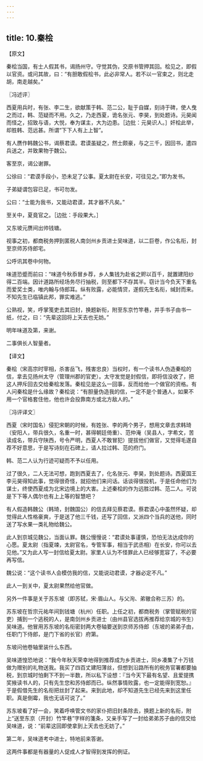 ```yaml
---
---
---
```

title: 10.秦桧
---



【原文】

秦桧当国，有士人假其书，谒扬州守。守觉其伪，交原书管押其回。桧见之，即假以官资。或问其故，曰：“有胆敢假桧书，此必非常人。若不以一官束之，则北走胡，南走越矣。”

〖冯述评〗

西夏用兵时，有张、李二生，欲献策于韩、范二公，耻于自媒，刻诗于碑，使人曳之而过，韩、范疑而不用。久之，乃走西夏，诡名张元、李昊，到处题诗。元昊闻而怪之，招致与语，大悦，奉为谋主，大为边患。［边批：元昊识人。］奸桧此举，却胜韩、范远甚。所谓“下下人有上上智”。

有人赝作韩魏公书，谒蔡君谟。君谟虽疑之，然士颇豪，与之三千，因回书，遣四兵送之，并致果物于魏公。

客至京，谒公谢罪。

公徐曰：“君谟手段小，恐未足了公事。夏太尉在长安，可往见之。”即为发书。

子弟疑谓包容已足，书可勿发。

公曰：“士能为我书，又能动君谟，其才器不凡矣。”

至关中，夏竟官之。［边批：手段果大。］

又东坡元赝间出帅钱塘。

视事之初，都商税务押到匿税人南剑州乡贡进士吴味道，以二巨卷，作公名衔，封至京师苏侍郎宅。

公呼讯其卷中何物。

味道恐蹙而前曰：“味道今秋忝冒乡荐，乡人集钱为赴省之赆以百千，就置建阳纱得二百端。因计道路所经场务尽行抽税，则至都下不存其半。窃计当今负天下重名而爱奖士类，唯内翰与侍郎耳。纵有败露，必能情贷，遂假先生名衔，缄封而来。不知先生已临镇此邦，罪实难逃。”

公熟视，笑，呼掌笺吏去其旧封，换题新衔，附至东京竹竿巷，并手书子由书一纸，付之，曰：“先辈这回将上天去也无妨。”

明年味道及第，来谢。

二事俱长人智量者。

【译文】

秦桧（宋高宗时宰相，杀害岳飞，残害忠良）当权时，有一个读书人伪造秦桧的信，拿去见扬州太守（管理州郡的官吏）。太守发觉是封假信，即将信没收了，把这人押斥回去交给秦桧发落。秦桧见是这么一回事，反而给他一个做官的资格。有人问秦桧是什么缘故？秦桧说：“有胆量伪造我的信，一定不是个普通人，如果不用一个官格套住他，他也许会投靠南方或北方敌人的。”

〖冯评译文〗

西夏（宋时国名）侵犯宋朝的时候，有姓张、李的两个男子，想用文章去求韩琦（安阳人，带兵很久，名重一时，甚得朝廷倚重）、范仲淹（吴县人，字希文，苦读成名，带兵守陕西，号令严明，西夏人不敢冒犯）提拔他们做官，又觉得毛遂自荐不好意思，于是写诗刻在石碑上，请人拉过韩、范的府门。

韩、范二人认为行迹可疑而不予以任用。

过了很久，二人无法可想，跑到西夏去了，化名张元、李昊，到处题诗。西夏国王李元昊得知此事，觉得很奇怪，就招他们来问话。话谈得很投机，于是任命他们为谋士，终使西夏成为北宋边境上的大害。上述秦桧的作为远胜过韩、范二人。可说是下下等人偶尔也有上上等的智慧吧？

有人假造韩魏公（韩琦，封魏国公）的信去拜见蔡君谟。蔡君谟心中虽然怀疑，却觉得此人性格豪爽，于是送了他三千钱，还写了回信，又派四个当兵的送他，同时送了写水果一类礼物给魏公。

此人到京城见魏公，当面认罪。魏公慢慢说：“君谟处事谨慎，恐怕无法达成你的心愿。夏太尉（指夏竦，太尉官名，专管军事，相当于武丞相）在长安，你可以去见他。”又为此人写一封信给夏太尉。家里人认为不怪罪此人已经够宽容了，不必要再写信。

魏公说：“这个读书人会模仿我的信，又能说动君谟，才器必定不凡。”

此人一到关中，夏太尉果然给他官做。

另外一件事是关于苏东坡（即苏轼，宋·眉山人。与父洵、弟辙合称三苏）的。

苏东坡在哲宗元祐年间到钱塘（杭州）任职。上任之初，都商税务（掌管赋税的官吏）捕到一个逃税的人，是南剑州乡贡进士（由州县官选拔再推荐给京城的书生）吴味道。他冒用苏东坡的名衔密封两大卷轴要送到京师苏侍郎（东坡的弟弟子由，任职门下侍郎，是门下省的长官）府第。

东坡问他卷轴里装什么东西。

吴味道惶恐地说：“我今年秋天荣幸地得到推荐成为乡贡进士，同乡凑集了十万钱做为赠别的礼物送我。我买了四百丈建阳薄丝，但想到沿路所有的税务官署都要抽税，到京城时怕剩下不到一半数，所以私下设想：『当今天下最有名望、且爱提携奖掖读书人的，只有先生您和苏侍郎而已。纵然事情败露，也一定能得到宽恕。』于是假借先生的名衔把丝封了起来。来到此地，却不知道先生已经先来到这里任职。真是倒霉，我也无话可说了。”

苏东坡看了好一会，笑着呼唤管文书的家仆把旧封条除去，换题上新的名衔，附上“送至东京（开封）竹竿巷”字样的箋条，又亲手写了一封给弟弟苏子由的信交给吴味道，说：“前辈这回即使拿到上天去也无妨了。”

第二年，吴味道考中进士，特地前来答谢。

这两件事都是有器量的人促成人才智得到发挥的例证。